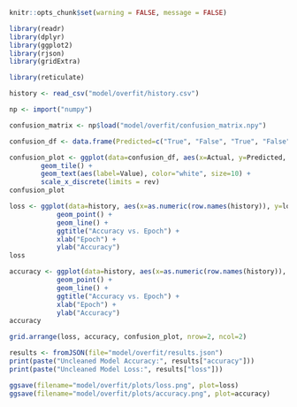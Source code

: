 ```r
knitr::opts_chunk$set(warning = FALSE, message = FALSE)
```

```r
library(readr)
library(dplyr)
library(ggplot2)
library(rjson)
library(gridExtra)

library(reticulate)
```


```r
history <- read_csv("model/overfit/history.csv")
```

```r
np <- import("numpy")

confusion_matrix <- np$load("model/overfit/confusion_matrix.npy")

confusion_df <- data.frame(Predicted=c("True", "False", "True", "False"), Actual=c("True", "True", "False", "False"), Value=c(confusion_matrix[1], confusion_matrix[2], confusion_matrix[3], confusion_matrix[4]))

confusion_plot <- ggplot(data=confusion_df, aes(x=Actual, y=Predicted, fill=Value)) +
        geom_tile() +
        geom_text(aes(label=Value), color="white", size=10) +
        scale_x_discrete(limits = rev)
confusion_plot
```

```r

loss <- ggplot(data=history, aes(x=as.numeric(row.names(history)), y=loss)) +
            geom_point() +
            geom_line() +
            ggtitle("Accuracy vs. Epoch") +
            xlab("Epoch") +
            ylab("Accuracy")
loss
```

```r
accuracy <- ggplot(data=history, aes(x=as.numeric(row.names(history)), y=accuracy)) +
            geom_point() +
            geom_line() +
            ggtitle("Accuracy vs. Epoch") +
            xlab("Epoch") +
            ylab("Accuracy")
accuracy
```

```r
grid.arrange(loss, accuracy, confusion_plot, nrow=2, ncol=2)
```

```r

results <- fromJSON(file="model/overfit/results.json")
print(paste("Uncleaned Model Accuracy:", results["accuracy"]))
print(paste("Uncleaned Model Loss:", results["loss"]))
```


```r
ggsave(filename="model/overfit/plots/loss.png", plot=loss)
ggsave(filename="model/overfit/plots/accuracy.png", plot=accuracy)
```

